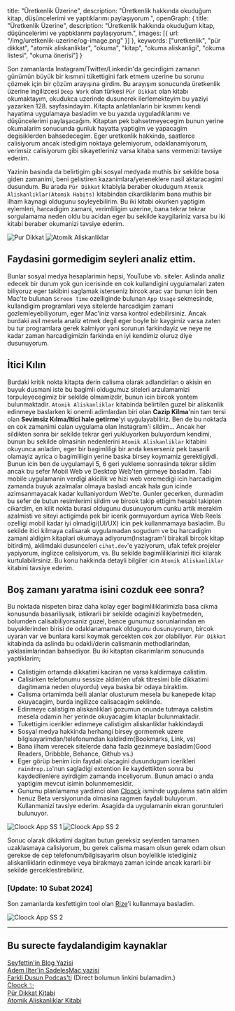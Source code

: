   title: "Üretkenlik Üzerine",
  description: "Üretkenlik hakkında okuduğum kitap, düşüncelerimi ve yaptıklarımı paylaşıyorum.",
  openGraph: {
    title: "Üretkenlik Üzerine",
    description: "Üretkenlik hakkında okuduğum kitap, düşüncelerimi ve yaptıklarımı paylaşıyorum.",
    images: [{
      url: "/img/uretkenlik-uzerine/og-image.png"
    }]
  },
  keywords: ["uretkenlik", "pür dikkat", "atomik aliskanliklar", "okuma", "kitap", "okuma aliskanligi", "okuma listesi", "okuma önerisi"]
}

Son zamanlarda Instagram/Twitter/Linkedin'da gecirdigim zamanın günümün büyük bir kısmıni tükettigini fark etmem uzerine bu sorunu çözmek için bir çözüm arayışına girdim. Bu arayışım sonucunda üretkenlik üzerine ingilizcesi `Deep Work` olan türkesi `Pür Dikkat` olan kitabı okumaktayım, okudukca uzerinde dusunerek ilerlemekteyim bu yaziyi yazarken 128. sayfasindayim. Kitapta anlatılanlarin bir kısmını kendi hayatima uygulamaya basladim ve bu yazıda uyguladıklarımı ve düşüncelerimi paylaşacağım. Kitaptan pek bahsetmeyecegim bunun yerine okumalarim sonucunda gunluk hayatta yaptigim ve yapacagim degisiklerden bahsedecegim. Eger uretkenlik hakkinda, saatlerce calisiyorum ancak istedigim noktaya gelemiyorum, odaklanamiyorum, verimsiz calisiyorum gibi sikayetleriniz varsa kitaba sans vermenizi tavsiye ederim.

Yazinin basinda da belirtigim gibi sosyal medyada muthis bir sekilde bosa giden zamanimi, beni gelistiren kazanimlara/yeteneklere nasil aktaracagimi dusundum. Bu arada `Pür Dikkat` kitabiyla beraber okudugum `Atomik Aliskanliklar(Atomik Habits)` kitabindan cikardiklarim bana muthis bir ilham kaynagi oldugunu soyleyebilirim. Bu iki kitabi okurken yaptigim eylemleri, harcadigim zamani, verimliligim uzerine, bana tekrar tekrar sorgulamama neden oldu bu acidan eger bu sekilde kaygilariniz varsa bu iki kitabi beraber okumanizi tavsiye ederim.

<div className="flex flex-col sm:flex-row items-center z-1000">
  <Image inline="true" width={400} height={400} src="/books/pur-dikkat.jpg" alt="Pur Dikkat"/>
  <Image inline="true" width={400} height={400} src="/books/atomik-aliskanliklar.jpg" alt="Atomik Aliskanliklar"/>
</div>

## Faydasini gormedigim seyleri analiz ettim.

Bunlar sosyal medya hesaplarimin hepsi, YouTube vb. siteler. Aslinda analiz edecek bir durum yok gun icerisinde en cok kullandigini uygulamalari zaten biliyoruz eger takibini saglamak isterseniz bircok arac var bunun icin ben Mac'te bulunan `Screen Time` ozelliginde bulunan `App Usage` sekmesinde, kullandigim programlari veya sitelerde harcadigim zamani gozlemleyebiliyorum, eger Mac'iniz varsa kontrol edebilirsiniz. Ancak burdaki asil mesela analiz etmek degil eger boyle bir kaygimiz varsa zaten bu tur programlara gerek kalmiyor yani sorunun farkindayiz ve neye ne kadar zaman harcadigimizin farkinda en iyi kendimiz oluruz diye dusunuyorum.

## İtici Kılın

Burdaki kritik nokta kitapta derin calisma olarak adlandirilan o akisin en buyuk dusmani iste bu bagimli oldugumuz siteleri arzulamamizi torpuleyecegimiz bir sekilde olmamizdir, bunun icin bircok yontem bulunmaktadir. `Atomik Aliskanliklar` kitabinda belirtilen guzel bir aliskanlik edinmeye baslarken ki onemli adimlardan biri olan **Cazip Kilma**'nin tam tersi olan **Sevimsiz Kılma/Itici hale getirme**'yi uygulayabiliriz. Ben de bu noktada en cok zamanimi calan uygulama olan Instagram'i sildim...
Ancak her sildikten sonra bir sekilde tekrar geri yukluyorken buluyordum kendimi, bunun bu sekilde olmasinin nedenlerini `Atomik Aliskanliklar` kitabini okuyunca anladim, eger bir bagimliligi bir anda keserseniz pek basarili olamayiz ayrica o bagimliligin yerine baska birsey koymamiz gerektigiydi. Bunun icin ben de uygulamayi 5, 6 geri yukleme sonrasinda tekrar sildim ancak bu sefer Mobil Web ve Desktop Web'ten girmeye basladim. Tabi mobile uygulamanin verdigi akicilik ve hizi web veremedigi icin harcadigim zamanda buyuk azalmalar olmaya basladi ancak hala gun icinde azimsanmayacak kadar kullaniyordum Web'te.
Gunler gecerken, durmadim bu sefer de butun resimlerimi sildim ve bircok takip ettigim hesabi takipten cikardim, en kilit nokta burasi oldugunu dusunuyorum cunku artik merakim azalmisti ve siteyi actigimda pek bir icerik gormuyordum ayrica Web Reels ozelligi mobil kadar iyi olmadigi(UI/UX) icin pek kullanmamaya basladim. Bu sekilde itici kilmaya calisarak uygulamadan sogudum ve bu harcadigim zamani aldigim kitaplari okumaya adiyorum(Instagram'i birakali bircok kitap bitirdim), aklimdaki dusunceleri `cihat.dev`'e yaziyorum, ufak tefek projeler yapiyorum, inglizce calisiyorum, vs. Bu sekilde bagimliliklarinizi itici kilarak kurtulabilirsiniz. Bu konu hakkinda detayli bilgiler icin `Atomik Aliskanliklar` kitabini tavsiye ederim.

## Boş zamanı yaratma isini cozduk eee sonra?

Bu noktada nispeten biraz daha kolay eger bagimliliklarimizla basa cikma konusunda basariliysak, istikrarli bir sekilde odaginizi kaybetmeden, bolumden calisabiliyorsaniz guzel, bence gunumuz sorunlarindan en buyuklerinden birisi de odaklanamamak oldugunu dusunuyorum, bircok uyaran var ve bunlara karsi koymak gercekten cok zor olabiliyor. `Pür Dikkat` kitabinda da aslinda bu odakli/derin calismanin methodlarindan, yaklasimlarindan bahsediyor. Bu iki kitaptan cikarimlarim sonucunda yaptiklarim;

- Calistigim ortamda dikkatimi kaciran ne varsa kaldirmaya calistim.
- Calisirken telefonumu sessize aldim(en ufak titresimi bile dikkatimi dagitmama neden oluyordu) veya baska bir odaya biraktim.
- Calisma ortamimda belli alanlar olusturum mesela bu kanepede kitap okuyacagim, burda ingilizce calisacagim seklinde.
- Edinmeye calistigim aliskanliklari gozumun onunde tutmaya calistim mesela odamin her yerinde okuyacagim kitaplar bulunmaktadir.
- Tukettigim icerikler edinmeye calistigim aliskanliklar hakkindaydi
- Sosyal medya hakkinda herhangi birsey gormemek uzere bilgisayarimdan/telefonumdan kaldirdim(Bookmarks, Link, vs)
- Bana ilham verecek sitelerde daha fazla gezinmeye basladim(Good Readers, Dribbble, Behance, Github vs.)
- Eger görüp benim icin faydali olacagini dusundugum icerikleri `raindrop.io`'nun sagladigi extention ile kaydettikten sonra bu kaydedilenlere ayirdigim zamanda inceliyorum. Bunun amaci o anda yaptigim mevcut isimin bolunmemesidir.
- Gunumu planlamama yardimci olan [Cloock](http://cloock.co) isminde uygulama satin aldim henuz Beta versiyonunda olmasina ragmen faydali buluyorum. Kullanmanizi tavsiye ederim. Asagida da uygulamanin ekran goruntuleri bulunuyor.

<Image src="/img/uretkenlik-uzerine/cloock-ss-1.png" alt="Cloock App SS 1"/>
<Image src="/img/uretkenlik-uzerine/cloock-ss-2.png" alt="Cloock App SS 2"/>

Sonuc olarak dikkatimi dagitan butun gereksiz seylerden tamamen uzaklasmaya calisiyorum, bu gerek calisma masam olsun gerek odam olsun gerekse de cep telefonum/bilgisayarim olsun boylelikle istediginiz aliskanliklarin edinmeye veya birakmaya zaman icinde ancak kararli bir sekilde gerceklestirebiliriz.

### [Update:  10 Subat 2024]
Son zamanlarda kesfettigim tool olan [Rize](https://rize.io/)'i kullanmaya basladim.

<Image src="/img/uretkenlik-uzerine/rize.png" alt="Cloock App SS 2" width={450} height={900}/>

---

## Bu surecte faydalandigim kaynaklar

[Seyfettin'in Blog Yazisi](https://seyfedd.in/writing/derin-dusunme-ve-odaklanma-becerimi-geri-kazanma-hikayem)<br/>
[Adem Ilter'in SadeleşMac yazisi](https://ademilter.com/post/sadelesmac)<br/>
[Farkli Dusun Podcas'ti](https://www.youtube.com/@FarkliDusunPodcast) (Direct bolumun linkini bulamadim.)<br/>
[Cloock ✨](http://cloock.co)<br/>
[Pür Dikkat Kitabi](https://www.amazon.com.tr/Pür-Dikkat-Cal-Newport/dp/6056669327)<br/>
[Atomik Aliskanliklar Kitabi](https://www.amazon.com.tr/Atomik-Alışkanlıklar-James-Clear/dp/6052998385)
